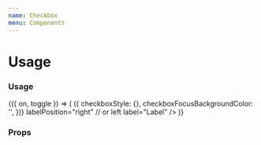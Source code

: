 ```yaml
---
name: Checkbox
menu: Components
---
```



# Usage

### Usage

<Playground>
  <Toggle initial={false}>
    {({ on, toggle }) => (
      <Checkbox
        shape="square" // or "circle"
        isChecked={on}
        isDisabled={false}
        isInteractive={true}
        onChange={toggle}
        size="medium"
        getStyles={(props, theme) => ({
          checkboxStyle: {},
          checkboxFocusBackgroundColor: '',
        })}
        labelPosition="right" // or left
        label="Label"
      />
    )}
  </Toggle>
</Playground>

### Props

<Props of={Checkbox} />

